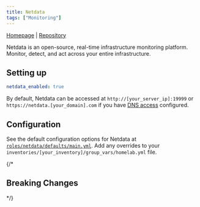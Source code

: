 ```yaml
---
title: Netdata
tags: ["Monitoring"]
---
```



[Homepage](https://www.netdata.cloud/) |
[Repository](https://github.com/netdata/netdata)

<Tags tags={frontmatter.tags} />

Netdata is an open-source, real-time infrastructure monitoring platform. Monitor, detect, and act across your entire infrastructure.

## Setting up

```yaml title="inventories/homelab/group_vars/homelab.yml"
netdata_enabled: true
```

By default, Netdata can be accessed at `http://[your_server_ip]:19999` or `https://netdata.[your_domain].com` if you have [DNS access](../../guides/dns-access/) configured.

## Configuration

See the default configuration options for Netdata at [`roles/netdata/defaults/main.yml`](https://github.com/Dylancyclone/ansible-homelab-orchestration/blob/main/roles/netdata/defaults/main.yml).
Add any overrides to your `inventories/[your_inventory]/group_vars/homelab.yml` file.

{/* 

## Breaking Changes

*/}
